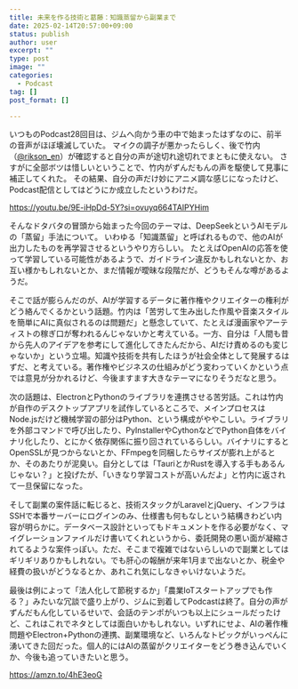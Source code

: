 ```yaml
---
title: 未来を作る技術と葛藤：知識蒸留から副業まで
date: 2025-02-14T20:57:00+09:00
status: publish
author: user
excerpt: ""
type: post
image: ""
categories:
  - Podcast
tag: []
post_format: []

---
```


いつものPodcast28回目は、ジムへ向かう車の中で始まったはずなのに、前半の音声がほぼ壊滅していた。
マイクの調子が悪かったらしく、後で竹内（[@rikson_en](https://x.com/rikson_en)）が確認すると自分の声が途切れ途切れでまともに使えない。
さすがに全部ボツは惜しいということで、竹内がずんだもんの声を駆使して見事に補正してくれた。
その結果、自分の声だけ妙にアニメ調な感じになったけど、Podcast配信としてはどうにか成立したというわけだ。

https://youtu.be/9E-iHpDd-5Y?si=ovuyq664TAIPYHim

そんなドタバタの冒頭から始まった今回のテーマは、DeepSeekというAIモデルの「蒸留」手法について。
いわゆる「知識蒸留」と呼ばれるもので、他のAIが出力したものを再学習させるというやり方らしい。
たとえばOpenAIの応答を使って学習している可能性があるようで、ガイドライン違反かもしれないとか、お互い様かもしれないとか、まだ情報が曖昧な段階だが、どうもそんな噂があるようだ。

そこで話が膨らんだのが、AIが学習するデータに著作権やクリエイターの権利がどう絡んでくるかという話題。竹内は「苦労して生み出した作風や音楽スタイルを簡単にAIに真似されるのは問題だ」と懸念していて、たとえば漫画家やアーティストの稼ぎ口が奪われるんじゃないかと考えている。一方、自分は「人間も昔から先人のアイデアを参考にして進化してきたんだから、AIだけ責めるのも変じゃないか」という立場。知識や技術を共有したほうが社会全体として発展するはずだ、と考えている。著作権やビジネスの仕組みがどう変わっていくかという点では意見が分かれるけど、今後ますます大きなテーマになりそうだなと思う。

次の話題は、ElectronとPythonのライブラリを連携させる苦労話。これは竹内が自作のデスクトップアプリを試作しているところで、メインプロセスはNode.jsだけど機械学習の部分はPython、という構成がややこしい。ライブラリを外部コマンドで呼び出したり、PyInstallerやCythonなどでPython自体をバイナリ化したり、とにかく依存関係に振り回されているらしい。バイナリにするとOpenSSLが見つからないとか、FFmpegを同梱したらサイズが膨れ上がるとか、そのあたりが泥臭い。自分としては「TauriとかRustを導入する手もあるんじゃない？」と投げたが、「いきなり学習コストが高いんだよ」と竹内に返されて一旦保留になった。

そして副業の案件話に転じると、技術スタックがLaravelとjQuery、インフラはSSHで本番サーバーにログインのみ、仕様書も何もなしという結構きわどい内容が明らかに。データベース設計といってもドキュメントを作る必要がなく、マイグレーションファイルだけ書いてくれというから、委託開発の悪い面が凝縮されてるような案件っぽい。ただ、そこまで複雑ではないらしいので副業としてはギリギリありかもしれない。でも肝心の報酬が来年1月まで出ないとか、税金や経費の扱いがどうなるとか、あれこれ気にしなきゃいけないようだ。

最後は例によって「法人化して節税するか」「農業IoTスタートアップでも作る？」みたいな冗談で盛り上がり、ジムに到着してPodcastは終了。自分の声がずんだもん化しているせいで、会話のテンポがいつも以上にシュールだったけど、これはこれでネタとしては面白いかもしれない。いずれにせよ、AIの著作権問題やElectron+Pythonの連携、副業環境など、いろんなトピックがいっぺんに湧いてきた回だった。個人的にはAIの蒸留がクリエイターをどう巻き込んでいくか、今後も追っていきたいと思う。

https://amzn.to/4hE3eoG





